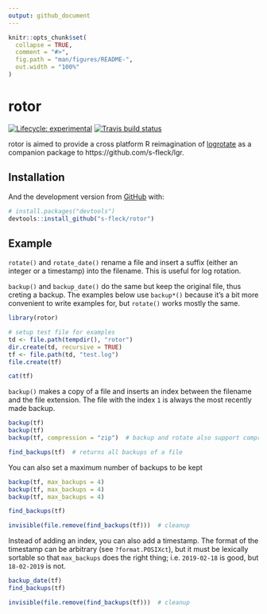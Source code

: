 ```yaml
---
output: github_document
---
```


<!-- README.md is generated from README.Rmd. Please edit that file -->

```r
knitr::opts_chunk$set(
  collapse = TRUE,
  comment = "#>",
  fig.path = "man/figures/README-",
  out.width = "100%"
)
```
# rotor

<!-- badges: start -->
[![Lifecycle: experimental](https://img.shields.io/badge/lifecycle-experimental-orange.svg)](https://www.tidyverse.org/lifecycle/#experimental)
[![Travis build status](https://travis-ci.org/s-fleck/rotor.svg?branch=master)](https://travis-ci.org/s-fleck/rotor)
<!-- badges: end -->

rotor is aimed to provide a cross platform R reimagination of
[logrotate](https://linux.die.net/man/8/logrotate) as a companion package to
https://github.com/s-fleck/lgr. 

## Installation

<!-- You can install the released version of rotor from [CRAN](https://CRAN.R-project.org) with: -->

<!-- ``` r -->
<!-- install.packages("rotor") -->
<!-- ``` -->

And the development version from [GitHub](https://github.com/) with:

``` r
# install.packages("devtools")
devtools::install_github("s-fleck/rotor")
```
## Example

`rotate()` and `rotate_date()` rename a file and insert a suffix (either an
integer or a timestamp) into the filename. This is useful for log rotation.

`backup()` and `backup_date()` do the same but keep the original file,
thus creting a backup. The examples below use `backup*()` because it's a bit
more convenient to write examples for, but `rotate()` works mostly the same.


```r
library(rotor)

# setup test file for examples
td <- file.path(tempdir(), "rotor")
dir.create(td, recursive = TRUE)
tf <- file.path(td, "test.log")
file.create(tf)
```
```r
cat(tf)
```

`backup()` makes a copy of a file and inserts an index between the filename
and the file extension. The file with the index `1` is always the most recently
made backup.
```r
backup(tf)
backup(tf)
backup(tf, compression = "zip")  # backup and rotate also support compression

find_backups(tf)  # returns all backups of a file
```

You can also set a maximum number of backups to be kept
```r
backup(tf, max_backups = 4)
backup(tf, max_backups = 4)
backup(tf, max_backups = 4)

find_backups(tf)
```

```r
invisible(file.remove(find_backups(tf)))  # cleanup
```



Instead of adding an index, you can also add a timestamp. The format of the
timestamp can be arbitrary (see `?format.POSIXct`), but it must be lexically 
sortable so that `max_backups` does the right thing; i.e. `2019-02-18` is good, 
but `18-02-2019` is not.

```r
backup_date(tf)
find_backups(tf)
```
```r
invisible(file.remove(find_backups(tf)))  # cleanup
```


